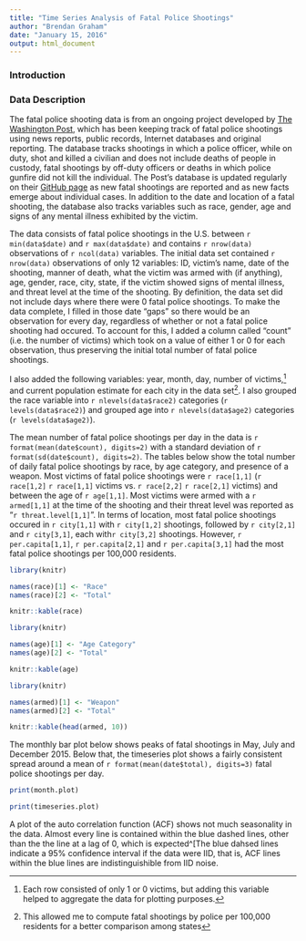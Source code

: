 ```yaml
---
title: "Time Series Analysis of Fatal Police Shootings"
author: "Brendan Graham"
date: "January 15, 2016"
output: html_document
---
```

### Introduction

### Data Description

The fatal police shooting data is from an ongoing project developed by [The Washington Post](https://www.washingtonpost.com/graphics/national/police-shootings/), which has been keeping track of fatal police shootings using news reports, public records, Internet databases and original reporting. The database tracks shootings in which a police officer, while on duty, shot and killed a civilian and does not include deaths of people in custody, fatal shootings by off-duty officers or deaths in which police gunfire did not kill the individual. The Post's database is updated regularly on their [GitHub page](https://github.com/washingtonpost/data-police-shootings) as new fatal shootings are reported and as new facts emerge about individual cases. In addition to the date and location of a fatal shooting, the database also tracks variables such as race, gender, age and signs of any mental illness exhibited by the victim. 

The data consists of fatal police shootings in the U.S. between `r min(data$date)` and `r max(data$date)` and contains `r nrow(data)` observations of `r ncol(data)` variables. The initial data set contained `r nrow(data)` observations of only 12 variables: ID, victim's name, date of the shooting, manner of death, what the victim was armed with (if anything), age, gender, race, city, state, if the victim showed signs of mental illness, and threat level at the time of the shooting. By definition, the data set did not include days where there were 0 fatal police shootings. To make the data complete, I filled in those date "gaps" so there would be an observation for every day, regardless of whether or not a fatal police shooting had occured. To account for this, I added a column called "count" (i.e. the number of victims) which took on a value of either 1 or 0 for each observation, thus preserving the initial total number of fatal police shootings.

I also added the following variables: year, month, day, number of victims,^[Each row consisted of only 1 or 0 victims, but adding this variable helped to aggregate the data for plotting purposes.] and current population estimate for each city in the data set^[This allowed me to compute fatal shootings by police per 100,000 residents for a better comparison among states]. I also grouped the race variable into `r nlevels(data$race2)` categories (`r levels(data$race2)`) and grouped age into `r nlevels(data$age2)` categories (`r levels(data$age2)`).

The mean number of fatal police shootings per day in the data is `r format(mean(date$count), digits=2)` with a standard deviation of `r format(sd(date$count), digits=2)`. The tables below show the total number of daily fatal police shootings by race, by age category, and presence of a weapon. Most victims of fatal police shootings were `r race[1,1]` (`r race[1,2]` `r race[1,1]` victims vs. `r race[2,2]` `r race[2,1]` victims) and between the age of `r age[1,1]`. Most victims were armed with a `r armed[1,1]` at the time of the shooting and their threat level was reported as "`r threat.level[1,1]`". In terms of location, most fatal police shootings occured in `r city[1,1]` with `r city[1,2]` shootings, followed by `r city[2,1]` and `r city[3,1]`, each with`r city[3,2]` shootings. However, `r per.capita[1,1]`, `r per.capita[2,1]` and `r per.capita[3,1]` had the most fatal police shootings per 100,000 residents.

```r

library(knitr)

names(race)[1] <- "Race"
names(race)[2] <- "Total"

knitr::kable(race)

```

```r

library(knitr)

names(age)[1] <- "Age Category"
names(age)[2] <- "Total"

knitr::kable(age)

```


```r

library(knitr)

names(armed)[1] <- "Weapon"
names(armed)[2] <- "Total"

knitr::kable(head(armed, 10))

```

The monthly bar plot below shows peaks of fatal shootings in May, July and December 2015. Below that, the timeseries plot shows a fairly consistent spread around a mean of `r format(mean(date$total), digits=3)` fatal police shootings per day.

```r
print(month.plot)
```

```r
print(timeseries.plot)
```

A plot of the auto correlation function (ACF) shows not much seasonality in the data. Almost every line is contained within the blue dashed lines, other than the the line at a lag of 0, which is expected^[The blue dahsed lines indicate a 95% confidence interval if the data were IID, that is, ACF lines within the blue lines are indistinguishible from IID noise.


